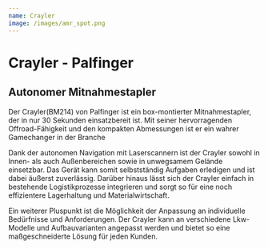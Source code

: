 ```yaml
---
name: Crayler
image: /images/amr_spot.png
---
```

# Crayler - Palfinger

## Autonomer Mitnahmestapler

Der Crayler(BM214) von Palfinger ist ein box-montierter Mitnahmestapler, der in nur 30 Sekunden einsatzbereit ist. Mit seiner hervorragenden Offroad-Fähigkeit und den kompakten Abmessungen ist er ein wahrer Gamechanger in der Branche

Dank der autonomen Navigation mit Laserscannern ist der Crayler sowohl in Innen- als auch Außenbereichen sowie in unwegsamem Gelände einsetzbar. Das Gerät kann somit selbstständig Aufgaben erledigen und ist dabei äußerst zuverlässig. Darüber hinaus lässt sich der Crayler einfach in bestehende Logistikprozesse integrieren und sorgt so für eine noch effizientere Lagerhaltung und Materialwirtschaft.

Ein weiterer Pluspunkt ist die Möglichkeit der Anpassung an individuelle Bedürfnisse und Anforderungen. Der Crayler kann an verschiedene Lkw-Modelle und Aufbauvarianten angepasst werden und bietet so eine maßgeschneiderte Lösung für jeden Kunden.